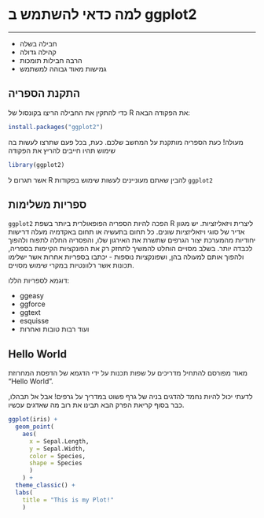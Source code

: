 
# למה כדאי להשתמש ב ggplot2

---

- חבילה בשלה
- קהילה גדולה
- הרבה חבילות תומכות
- גמישות מאוד גבוהה למשתמש

## התקנת הספריה

כדי להתקין את החבילה הריצו בקונסול של
R
את הפקודה הבאה:

```r
install.packages("ggplot2")
```

מעולה! כעת הספריה מותקנת על המחשב שלכם.
כעת, בכל פעם שתרצו לעשות בה שימוש תהיו חייבים להריץ את הפקודה

```r
library(ggplot2)
```

אשר תגרום ל
R
להבין שאתם מעוניינים לעשות שימוש בפקודות
`ggplot2`


## ספריות משלימות

`ggplot2`
 הפכה להיות הספריה הפופאולרית ביותר בשפת 
 R
 ליצרית ויזאליזציות. יש מגוון אדיר של סוגי ויזאליזציות שונים. כל תחום בתעשיה או תחום באקדמיה מעלה דרישות יחודיות מהמערכת יצור הגרפים שתשרת את האירגון שלו, והפסריה החלה לתפוח ולהפוך לכבדה יותר. בשלב מסויים הוחלט להמשיך לתחזק רק את הפונקציות הקיימות בספריה, ולהפוך אותם למעולה בהן, ושפונקציות נוספות - יכתבו בספריות אחרות אשר ישלימו תכונות אשר רלוונטיות במקרי שימוש מסויים.
 
 דוגמא לספריות הללו:
 
 - ggeasy
 - ggforce
 - ggtext
 - esquisse
 - ועוד רבות טובות ואחרות


## Hello World

מאוד מפורסם להתחיל מדריכים על שפות תכנות על ידי הדגמא של הדפסת המחרוזת
"Hello World".

לדעתי יכול להיות נחמד להדגים בניה של גרף פשוט במדריך על גרפים!
אבל אל תבהלו, כבר בסוף קריאת הפרק הבא תבינו את רוב מה שאדגים עכשיו.

```r
ggplot(iris) +
  geom_point(
    aes(
      x = Sepal.Length,
      y = Sepal.Width,
      color = Species,
      shape = Species
      )
    ) +
  theme_classic() +
  labs(
    title = "This is my Plot!"
    )
```

